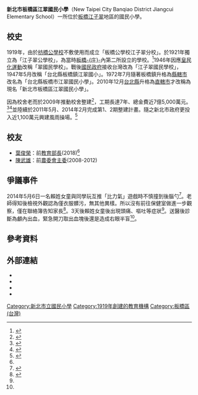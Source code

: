 {{Infobox School
|name = 新北市板橋區江翠國民小學
|native_name = New Taipei City Banqiao District Jiangcui Elementary School<br>CTES
|logo =[[File:新北市立江翠國民小學校徽.jpg|File:新北市立江翠國民小學校徽.jpg]]
|founded =1919年4月
|free_label =創校人
|free_text =林天尼先生
|type = [[國民小學|市立國民小學]]
|affiliation =[[新北市政府教育局|新北市政府教育局]]
|district =[[新北市|新北市]][[板橋區_(台灣)|板橋區]]江翠、松翠、柏翠、文翠、溪頭、純翠、青翠、聯翠里
|classes=普通班65班、幼稚園4班<br>(108學年度)<ref name="學校資料">{{cite web| url =https://web.archive.org/save/https://esa.ntpc.edu.tw/jsp/schdata/schdata2.jsp?schno=014608| title =學校資料-新北市板橋區江翠國民小學|publisher =新北市政府教育局| access-date =2021-07-21|archive-url=https://web.archive.org/web/20210721122412/https://esa.ntpc.edu.tw/jsp/schdata/schdata2.jsp?schno=014608|archive-date=2021-07-21|dead-url=no}}</ref>
|principal =周麗櫻女士
|free_label2 =家長會長
|free_text2 =高翊喬先生
|students =全校1711人(109學年度)<ref name="學校資料"/>
|mascot =小江、翠兒
|magazine =翠戀
|campus_size=2.2075公頃
|address = {{flagicon|TWN}}220[[新北市|新北市]][[板橋區_(台灣)|板橋區]]文化路二段413號
|number=+886-2-2252-6880
|fax=+886-2-2252-9540
| website = [https://www.ctes.ntpc.edu.tw// www.ctes.ntpc.edu.tw]}}
'''新北市板橋區江翠國民小學'''（New Taipei City Banqiao District Jiangcui Elementary School）一所位於[[板橋區_(台灣)|板橋]][[江子翠|江子翠]]地區的國民小學。

==校史==
1919年，由於[[新北市板橋區板橋國民小學|枋橋公學校]]不敷使用而成立「板橋公學校江子翠分校」。於1921年獨立為「江子翠公學校」，為當時[[板橋街|板橋-{庄}-]]內第二所設立的學校。<ref name="數位校史館">{{cite web| url =http://archive.ctes.ntpc.edu.tw/| title =新北市板橋區江翠國民小學數位校史館|publisher =江翠國小|access-date=2021-07-21|archive-url=https://web.archive.org/web/20210421162308/https://www.google.com/maps/embed?pb=%211m14%211m8%211m3%211d14460.206975541316%212d121.474079%213d25.032318%213m2%211i1024%212i768%214f13.1%213m3%211m2%211s0x0%3A0x172c4834d445abb6%212z5paw5YyX5biC5p2_5qmL5Y2A5rGf57-g5ZyL5rCR5bCP5a24%215e0%213m2%211szh-TW%212stw%214v1479222147681|archive-date=2021-07-21|dead-url=no}}</ref>1946年因應[[皇民化運動|皇民化運動]]改稱「翠國民學校」。戰後[[國民政府|國民政府]]接收台灣改為「江子翠國民學校」，1947年5月改稱「台北縣板橋鎮江翠國小」。1972年7月隨著板橋鎮升格為[[縣轄市|縣轄市]]改名為「台北縣板橋市江翠國民小學」。2010年12月[[台北縣|台北縣]]升格為[[直轄市|直轄市]]才改稱為現名「新北市板橋區江翠國民小學」。

因為校舍老而於2009年推動校舍整建<ref>{{cite web| url =https://www.idn.com.tw/news/news_content.aspx?artid=20140426joanne003| title =新北特教學校、江翠國小校慶 朱立倫出席祝賀| author =黃秀麗|publisher =自立晚報|date =2014-04-26|access-date =2022-04-04|language =zh-tw|archive-url =https://web.archive.org/web/20220404144443/https://www.idn.com.tw/news/news_content.aspx?artid=20140426joanne003|archive-date =2022-04-04|dead-url =no}}</ref>，工期長達7年、總金費近7億5,000萬元。<ref name="a">{{cite web| url =https://www.chinatimes.com/realtimenews/20190427001861-260405?chdtv| title =江翠國小創校一百周年 「百年薈萃 江翠世代| author= 葉書宏| date =2019-04-27| agency =中時新聞網| access-date =2021-07-21|archive-url=https://web.archive.org/web/20210721111322/https://www.chinatimes.com/realtimenews/20190427001861-260405?chdtv|archive-date=2021-07-21|dead-url=no}}</ref><ref>{{cite web| url =https://www.ntpc.gov.tw/ch/home.jsp?id=e8ca970cde5c00e1&dataserno=34f3134fa135f23e23d26c8787b31a6cchdtv| title =江翠國小百歲生日 侯友宜切八層大蛋糕 期許栽培更多國家棟梁| author= | date =2019-04-27| agency =新北市政府新聞局|access-date=2021-07-21
|archive-url=https://web.archive.org/web/20210721121251/https://www.ntpc.gov.tw/ch/home.jsp?id=e8ca970cde5c00e1&dataserno=34f3134fa135f23e23d26c8787b31a6c|archive-date=2021-07-21|dead-url=yes}}</ref>並陸續於2011年5月、2014年2月完成第1、2期整建計畫。隨之新北市政府更投入近1,100萬元興建風雨操場。<ref>{{cite web|url =https://tw.stock.yahoo.com/news/%E6%B1%9F%E7%BF%A0%E5%9C%8B%E5%B0%8F%E6%AD%A1%E6%85%B6%E5%89%B5%E6%A0%A1100%E9%80%B1%E5%B9%B4-%E6%99%82%E5%85%89%E5%BB%8A%E9%81%93%E8%AE%93%E6%A0%A1%E5%8F%8B%E6%89%BE%E5%B0%8B%E8%A8%98%E6%86%B6-040955184.html|title =江翠國小歡慶創校100週年 時光廊道讓校友找尋記憶|author =黃村杉|publisher =台灣好新聞|date =2019-04-27|access-date =2022-04-04|language =zh-tw|dead-url =no|archive-date =2022-06-12|archive-url =https://web.archive.org/web/20220612134210/https://tw.stock.yahoo.com/news/%E6%B1%9F%E7%BF%A0%E5%9C%8B%E5%B0%8F%E6%AD%A1%E6%85%B6%E5%89%B5%E6%A0%A1100%E9%80%B1%E5%B9%B4-%E6%99%82%E5%85%89%E5%BB%8A%E9%81%93%E8%AE%93%E6%A0%A1%E5%8F%8B%E6%89%BE%E5%B0%8B%E8%A8%98%E6%86%B6-040955184.html}}</ref>

==校友==
*[[葉俊榮|葉俊榮]]：前[[中華民國教育部|教育部長]](2018)<ref name="a"/>
*[[陳武雄_(農業專家)|陳武雄]]：前[[農委會|農委會主委]](2008-2012)

==爭議事件==
2014年5月6日一名賴姓女童與同學玩互推「比力氣」遊戲時不慎撞到後腦勺<ref name="b">{{cite web| url =https://www.ettoday.net/news/20140517/358205.htm| title =玩「比力氣」跌倒　女童3天後雙眼半盲險喪命| author =李易珊、林忠政|agency  =東森新聞|date =2014-05-17|access-date =2021-08-27|language =|archive-url =https://web.archive.org/web/20140517114617/http://www.ettoday.net/news/20140517/358205.htm|archive-date =2014-05-17|dead-url =no}}</ref>。老師得知後檢視外觀認為僅衣服髒污，無其他異樣。所以沒有前往保健室做進一步觀察，僅在聯絡簿告知家長<ref name="c">{{cite web| url =https://tw.appledaily.com/local/20140517/4YCKFOQRECURE2QCLMSDWCXB7E/| title =女童在校嬉戲跌倒　右眼半盲顱內出血| author =陳韋劭|agency  =蘋果日報|date =2014-05-17|access-date =2021-08-27|language =|archive-url =https://web.archive.org/web/20210826201804/https://tw.appledaily.com/local/20140517/4YCKFOQRECURE2QCLMSDWCXB7E/|archive-date =2021-08-27|dead-url =no}}</ref>。3天後賴姓女童後出現頭痛、嘔吐等症狀<ref name="c"/>。送醫後診斷為顱內出血，緊急開刀取出血塊後還是造成右眼半盲<ref name="c"/>。

==參考資料==
<references />

==外部連結==
*{{cite web| url =https://www.ctes.ntpc.edu.tw| title =江翠國民小學網站| archiveurl=https://web.archive.org/web/20210421164002/https://www.ctes.ntpc.edu.tw/|archivedate=2020-04-21| access-date =2021-04-22| dead-url=no}}
*{{cite web| url =https://www.facebook.com/新北市板橋區江翠國民小學-715460752159798/| title =江翠國民小學Facebook專頁| access-date =2021-04-22}}
*{{cite web| url =http://archive.ctes.ntpc.edu.tw| title =江翠國民小學典藏校史館| archiveurl =https://web.archive.org/web/20210421163115/http://archive.ctes.ntpc.edu.tw/| archive-date =2021-04-21| access-date =2021-04-22| dead-url =no}}
*{{cite web| url =https://www.youtube.com/channel/UCJCY2-Hognyy5X6cPU1qSwA?view_as=subscriber| title =YouTube江翠國小影音平台| access-date =2021-04-22| archive-date =2021-04-21| archive-url =https://web.archive.org/web/20210421165748/https://www.youtube.com/channel/UCJCY2-Hognyy5X6cPU1qSwA?view_as=subscriber| dead-url =no}}

{{新北市國民中小學列表}}

[[Category:新北市立國民小學|Category:新北市立國民小學]]
[[Category:1919年創建的教育機構|Category:1919年創建的教育機構]]
[[Category:板橋區_(台灣)|Category:板橋區 (台灣)]]